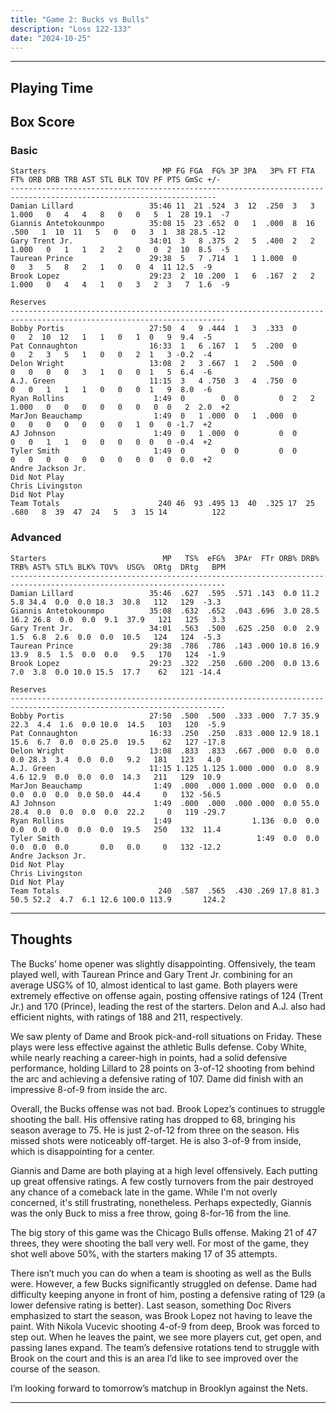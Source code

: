 ```yaml
---
title: "Game 2: Bucks vs Bulls"
description: "Loss 122-133"
date: "2024-10-25"
---
```



---
 
## Playing Time

<PlayingTime client:only='react' />

## Box Score
### Basic 
```
Starters                          MP FG FGA  FG% 3P 3PA   3P% FT FTA   FT% ORB DRB TRB AST STL BLK TOV PF PTS GmSc +/-
--------------------------------------------------------------------------------------------------------------------
Damian Lillard                 35:46 11  21 .524  3  12  .250  3   3 1.000   0   4   4   8   0   0   5  1  28 19.1  -7
Giannis Antetokounmpo          35:08 15  23 .652  0   1  .000  8  16  .500   1  10  11   5   0   0   3  1  38 28.5 -12
Gary Trent Jr.                 34:01  3   8 .375  2   5  .400  2   2 1.000   0   1   1   2   2   0   0  2  10  8.5  -5
Taurean Prince                 29:38  5   7 .714  1   1 1.000  0         0   3   5   8   2   1   0   0  4  11 12.5  -9
Brook Lopez                    29:23  2  10 .200  1   6  .167  2   2 1.000   0   4   4   1   0   3   2  3   7  1.6  -9

Reserves
----------------------------------------------------------------------------------------------------------------------
Bobby Portis                   27:50  4   9 .444  1   3  .333  0         0   2  10  12   1   1   0   1  0   9  9.4  -5
Pat Connaughton                16:33  1   6 .167  1   5  .200  0         0   2   3   5   1   0   0   2  1   3 -0.2  -4
Delon Wright                   13:08  2   3 .667  1   2  .500  0         0   0   0   0   3   1   0   0  1   5  6.4  -6
A.J. Green                     11:15  3   4 .750  3   4  .750  0         0   0   1   1   1   0   0   0  1   9  8.0  -6
Ryan Rollins                    1:49  0        0  0         0  2   2 1.000   0   0   0   0   0   0   0  0   2  2.0  +2
MarJon Beauchamp                1:49  0   1 .000  0   1  .000  0         0   0   0   0   0   0   0   1  0   0 -1.7  +2
AJ Johnson                      1:49  0   1 .000  0         0  0         0   0   1   1   0   0   0   0  0   0 -0.4  +2
Tyler Smith                     1:49  0        0  0         0  0         0   0   0   0   0   0   0   0  0   0  0.0  +2
Andre Jackson Jr.                                                                                         Did Not Play
Chris Livingston                                                                                          Did Not Play
Team Totals                      240 46  93 .495 13  40  .325 17  25  .680   8  39  47  24   5   3  15 14          122

```

### Advanced 
```
Starters                          MP   TS%  eFG%  3PAr  FTr ORB% DRB% TRB% AST% STL% BLK% TOV%  USG%  ORtg  DRtg   BPM
----------------------------------------------------------------------------------------------------------------------
Damian Lillard                 35:46  .627  .595  .571 .143  0.0 11.2  5.8 34.4  0.0  0.0 18.3  30.8   112   129  -3.3
Giannis Antetokounmpo          35:08  .632  .652  .043 .696  3.0 28.5 16.2 26.8  0.0  0.0  9.1  37.9   121   125   3.3
Gary Trent Jr.                 34:01  .563  .500  .625 .250  0.0  2.9  1.5  6.8  2.6  0.0  0.0  10.5   124   124  -5.3
Taurean Prince                 29:38  .786  .786  .143 .000 10.8 16.9 13.9  8.5  1.5  0.0  0.0   9.5   170   124  -1.9
Brook Lopez                    29:23  .322  .250  .600 .200  0.0 13.6  7.0  3.8  0.0 10.0 15.5  17.7    62   121 -14.4

Reserves
----------------------------------------------------------------------------------------------------------------------
Bobby Portis                   27:50  .500  .500  .333 .000  7.7 35.9 22.3  4.4  1.6  0.0 10.0  14.5   103   120  -5.9
Pat Connaughton                16:33  .250  .250  .833 .000 12.9 18.1 15.6  6.7  0.0  0.0 25.0  19.5    62   127 -17.8
Delon Wright                   13:08  .833  .833  .667 .000  0.0  0.0  0.0 28.3  3.4  0.0  0.0   9.2   181   123   4.0
A.J. Green                     11:15 1.125 1.125 1.000 .000  0.0  8.9  4.6 12.9  0.0  0.0  0.0  14.3   211   129  10.9
MarJon Beauchamp                1:49  .000  .000 1.000 .000  0.0  0.0  0.0  0.0  0.0  0.0 50.0  44.4     0   132 -56.5
AJ Johnson                      1:49  .000  .000  .000 .000  0.0 55.0 28.4  0.0  0.0  0.0  0.0  22.2     0   119 -29.7
Ryan Rollins                    1:49                  1.136  0.0  0.0  0.0  0.0  0.0  0.0  0.0  19.5   250   132  11.4
Tyler Smith                                            1:49  0.0  0.0  0.0  0.0  0.0       0.0   0.0     0   132 -12.2
Andre Jackson Jr.                                                                                         Did Not Play
Chris Livingston                                                                                          Did Not Play
Team Totals                      240  .587  .565  .430 .269 17.8 81.3 50.5 52.2  4.7  6.1 12.6 100.0 113.9       124.2
```
---
## Thoughts

The Bucks’ home opener was slightly disappointing. Offensively, the team played well, with Taurean Prince and Gary Trent Jr. combining for an average USG% of 10, almost identical to last game. Both players were extremely effective on offense again, posting offensive ratings of 124 (Trent Jr.) and 170 (Prince), leading the rest of the starters. Delon and A.J. also had efficient nights, with ratings of 188 and 211, respectively.

We saw plenty of Dame and Brook pick-and-roll situations on Friday. These plays were less effective against the athletic Bulls defense. Coby White, while nearly reaching a career-high in points, had a solid defensive performance, holding Lillard to 28 points on 3-of-12 shooting from behind the arc and achieving a defensive rating of 107. Dame did finish with an impressive 8-of-9 from inside the arc.

Overall, the Bucks offense was not bad. Brook Lopez’s continues to struggle shooting the ball. His offensive rating has dropped to 68, bringing his season average to 75. He is just 2-of-12 from three on the season. His missed shots were noticeably off-target. He is also 3-of-9 from inside, which is disappointing for a center.

Giannis and Dame are both playing at a high level offensively. Each putting up great offensive ratings. A few costly turnovers from the pair destroyed any chance of a comeback late in the game. While I'm not overly concerned, it's still frustrating, nonetheless. Perhaps expectedly, Giannis was the only Buck to miss a free throw, going 8-for-16 from the line.

The big story of this game was the Chicago Bulls offense. Making 21 of 47 threes, they were shooting the ball very well. For most of the game, they shot well above 50%, with the starters making 17 of 35 attempts. 

There isn’t much you can do when a team is shooting as well as the Bulls were. However, a few Bucks significantly struggled on defense. Dame had difficulty keeping anyone in front of him, posting a defensive rating of 129 (a lower defensive rating is better). Last season, something Doc Rivers emphasized to start the season, was Brook Lopez not having to leave the paint. With Nikola Vucevic shooting 4-of-9 from deep, Brook was forced to step out. When he leaves the paint, we see more players cut, get open, and passing lanes expand. The team’s defensive rotations tend to struggle with Brook on the court and this is an area I’d like to see improved over the course of the season.

I’m looking forward to tomorrow’s matchup in Brooklyn against the Nets.




---